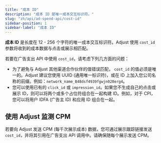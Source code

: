 ```yaml
---
title: "成本 ID"
description: "成本 ID 是唯一成本交互标识符。"
slug: "zh/api/ad-spend-api/cost-id"
sidebar-position: 1
sidebar-label: "成本 ID"
---
```


**成本 ID** 是长度在 12 \- 256 个字符的唯一成本交互标识符。Adjust 使用 `cost_id` 参数将收到的成本数据与点击或展示相匹配。

若要在广告支出 API 中使用 `cost_id`，请考虑下列几方面的问题：

-  为了避免与 Adjust 其他渠道合作伙伴的值错误匹配， `cost_id` 的值必须是唯一的。Adjust 建议您使用 UUID \(通用唯一标识符\)，或在 ID 上加入您公司名称的前缀。例如：`network_name_848dsf4939fgwjn028erg4`。
-  您可以使用已有的 `click_id` 或 `impression_id`。如果您不生成自己的点击或展示 ID，则可以将两个或多个占位符组合在一起构建 ID。例如，对于 CPI，您可以将用户 IDFA \(广告主 ID\) 和应用 ID 组合在一起。

## 使用 Adjust 监测 CPM

若要向 Adjust 发送 CPM \(每千次展示成本\) 数据，您可通过展示跟踪链接发送 `cost_id`，并将其引用在广告支出 API 调用中。请确保随每个展示发送 CPM。

